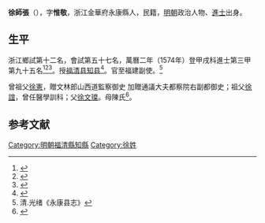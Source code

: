 {{明清人物信息框
| 姓名 = 徐師張
| 原名 =
| 圖片名稱= 
| 圖片大小 =
| 圖片說明 = 
| 最高職務 =
| 國家 = 大明 
| 爵位 =
| 籍貫 = 浙江金華府永康縣
| 族裔 = 
| 旗籍 = 
| 字號 = 
| 諡號 =
| 出生日期 =
| 出生地點 =浙江金華府永康縣
| 逝世日期 = 
| 逝世地點 =
| 墓葬 =
| 配偶 = 
| 親屬 = 
| 出身 =
* 萬曆二年甲戌科進士
| 經歷 =
| 著作 =  
}}
'''徐師張'''（{{bd|？||？|catIdx=}}），字'''惟敬'''，浙江金華府永康縣人，民籍，[[明朝|明朝]]政治人物、[[進士|進士]]出身。

== 生平 ==
浙江鄉試第十二名，會試第五十七名，萬曆二年（1574年）登甲戌科進士第三甲第九十五名<ref>{{Cite book|title=《皇明贡举考》卷五|last=（明）[[张朝瑞|张朝瑞]]|first=|publisher=《续修四库全书》史部第828册|year=|isbn=|location=|pages=}}</ref><ref>{{Cite book|title=贡举志五种 上|last=鲁小俊，江俊伟著|first=|publisher=武汉：武汉大学出版社|year=2009|isbn=978-7-307-07043-1|location=|pages=}}</ref><ref>{{Cite book|title=近代中国史料丛刊续辑 785-790 明清进士题名录索引 1-6|last=朱保炯，谢沛霖|first=|publisher=文海出版社|year=1981|isbn=|location=台湾}}</ref>。授[[福清县|福清县]][[知县|知县]]<ref>{{cite news|title=福清市志  第四节　明代县衙|url=http://www.fzdqw.com/ShowText.asp?ToBook=1100&index=1135|accessdate=2013-08-11|newspaper=福州地情网|deadurl=yes|archiveurl=https://web.archive.org/web/20150528034308/http://www.fzdqw.com/ShowText.asp?ToBook=1100&index=1135|archivedate=2015-05-28}}</ref>。官至福建副使。<ref>清.光绪《永康县志》</ref>

曾祖父[[徐憲|徐憲]]，贈文林郎山西道監察御史 加贈通議大夫都察院右副都御史；祖父[[徐誼|徐誼]]，曾任醫學訓科；父[[徐文璨|徐文璨]]。母陳氏<ref>{{Cite book|title=天一阁藏明代科举录选刊 登科录 点校本|last=龚延明主编|first=|publisher=宁波出版社|year=2016|isbn=978-7-5526-2320-8|location=宁波|pages=|quote=《天一閣藏明代科舉錄選刊.登科錄》之《萬曆二年甲戌科登科錄》}}</ref>。

==参考文献==
{{reflist}}
{{萬曆二年甲戌科殿試金榜}}

[[Category:明朝福清縣知縣|Category:明朝福清縣知縣]]
[[Category:徐姓|Category:徐姓]]


{{明朝人物小作品}}
